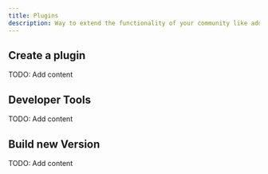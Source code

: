 ```yaml
---
title: Plugins
description: Way to extend the functionality of your community like adding new features, integrations, or customizing the existing ones.
---
```


## Create a plugin

TODO: Add content

## Developer Tools

TODO: Add content

## Build new Version

TODO: Add content
